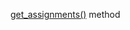 [get_assignments()](/docs-new/toloka-kit/reference/toloka.client.TolokaClient.get_assignments) method

